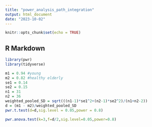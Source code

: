 ```yaml
---
title: "power_analysis_path_integration"
output: html_document
date: "2023-10-02"
---
```


```r
knitr::opts_chunk$set(echo = TRUE)
```

## R Markdown

```r
library(pwr)
library(tidyverse)

```
```r
m1 = 0.94 #young
m2 = 0.82 #healthy elderly
se1 = 0.14
se2 = 0.15
n1 = 31
n2 = 36
weighted_pooled_SD = sqrt(((n1-1)*se1^2+(n2-1)*se2^2)/(n1+n2-2))
d = (m1 - m2)/weighted_pooled_SD
pwr.t.test(d=d,sig.level = 0.05,power = 0.8)

```
```r
pwr.anova.test(k=3,f=d/2,sig.level=0.05,power=0.8)
```

